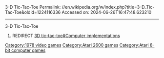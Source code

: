 3-D Tic-Tac-Toe
Permalink: //en.wikipedia.org/w/index.php?title=3-D_Tic-Tac-Toe&oldid=1224116336
Accessed on: 2024-06-26T16:47:48.623210



------
3-D Tic-Tac-Toe
#REDIRECT [[3D tic-tac-toe#Computer implementations]]
[[Category:1978 video games]]
[[Category:Atari 2600 games]]
[[Category:Atari 8-bit computer games]]